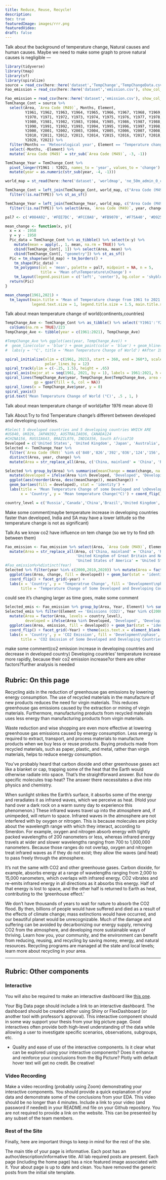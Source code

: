 ```yaml
---
title: Reduce, Reuse, Recycle!
description:
toc: true
featuredImage: images/rrr.png
featuredVideo:
draft: false
--- 
```

Talk about the background of temperature change, Natural causes and human causes.
Maybe we need to make some graph to prove natural causes is negligible
---
```r
library(tidyverse)
library(tmap)
library(sf)
library(spiralize)
source = read_csv(here::here('dataset','TempChange','TempChangeData.csv'), show_col_types = FALSE)
Fao_emission = read_csv(here::here('dataset','emission.csv'), show_col_types = FALSE)
```


```r
Fao_emission = read_csv(here::here('dataset','emission.csv'), show_col_types = FALSE)
TemChange_Cont = source %>%
  select(Area, `Area Code (M49)`, Months, Element, 
         Y1961, Y1962, Y1963, Y1964, Y1965, Y1966, Y1967, Y1968, Y1969,
         Y1970, Y1971, Y1972, Y1973, Y1974, Y1975, Y1976, Y1977, Y1978, Y1979,
         Y1980, Y1981, Y1982, Y1983, Y1984, Y1985, Y1986, Y1987, Y1988, Y1989,
         Y1990, Y1991, Y1992, Y1993, Y1994, Y1995, Y1996, Y1997, Y1998, Y1999,
         Y2000, Y2001, Y2002, Y2003, Y2004, Y2005, Y2006, Y2007, Y2008, Y2009,
         Y2010, Y2011, Y2012, Y2013, Y2014, Y2015, Y2016, Y2017, Y2018, Y2019, 
         Y2020, Y2021) %>%
  filter(Months == 'Meteorological year', Element == 'Temperature change') %>%
  select(-Months, -Element) %>%
  mutate(`Area Code (M49)` = str_sub(`Area Code (M49)`, -3, -1))

TemChange_Year = TemChange_Cont %>%
  pivot_longer(Y1961 : Y2021, names_to = 'year', values_to = 'change') %>%
  mutate(year = as.numeric(str_sub(year, -4, -1)))

world_map = st_read(here::here('dataset', 'worldmap', 'ne_50m_admin_0_countries.shp'), quiet = TRUE)

TemChange_Cont = left_join(TemChange_Cont, world_map, c("Area Code (M49)" = 'ISO_N3')) %>%
  filter(!is.na(TYPE)) %>% st_as_sf()

TemChange_Year = left_join(TemChange_Year, world_map, c("Area Code (M49)" = 'ISO_N3')) %>%
  filter(!is.na(TYPE)) %>% select(Area, `Area Code (M49)`, year, change, geometry) %>% st_as_sf()

pal7 <- c('#084A92', '#FEE7DC', '#FCC0A8', '#FB9070', '#F75A40', '#D92522', '#AC1016')

mean_change <- function(x, y){
  x = x - 1958
  y = y - 1958
  Pic_data = TemChange_Cont %>% as_tibble() %>% select(x:y) %>%
    mutate(mean = apply(., 1, mean, na.rm = TRUE)) %>%
    cbind(TemChange_Cont[, 1]) %>% select(Area, mean) %>%
    cbind(TemChange_Cont[, "geometry"]) %>% st_as_sf()
  Pic = tm_shape(world_map) + tm_borders() +
    tm_shape(Pic_data) + 
    tm_polygons(col = 'mean', palette = pal7, midpoint = NA, n = 5, 
                title = 'Mean of\nTemperature\nChange') +
    tm_layout(legend.position = c('left', 'center'), bg.color = 'skyblue')
  return(Pic)
}

mean_change(1961,2021) + 
  tm_layout(main.title = 'Mean of Temperature change from 1961 to 2021',
            legend.text.size = 1, legend.title.size = 1.5, main.title.size = 2)#could use to add other period
```
Talk about mean temperature change of world(continents,countries)
```r
TempChange_Ave <- TemChange_Cont %>% as_tibble() %>% select('Y1961':'Y2021') %>%
  colSums(na.rm = TRUE)/223
TempChange_Ave <- tibble(year = c(1961:2021), TempChange_Ave) 

#TempChange_Ave %>% ggplot(aes(year, TempChange_Ave)) +
#  geom_line(color = 'blue') + geom_point(color = 'blue') + geom_hline(yintercept = 0) +
#  labs(y = '°C', title = 'Mean Temperature Change of World') #After 1976 the mean temp change above 0

spiral_initialize(xlim = c(1961, 2021), start = 360, end = 360*3, scale_by = 'angle',
                  polar_lines_by = 12)
spiral_track(ylim = c(-.25, 1.5), height = .65)
spiral_axis(major_at = seq(1961, 2021, by = 1), labels = 1961:2021, h = 'top')
spiral_lines(TempChange_Ave$year, TempChange_Ave$TempChange_Ave, area = TRUE,
             gp = gpar(fill = 6, col = NA))
spiral_lines(x = TempChange_Ave$year, y = 0)
spiral_yaxis()
grid.text('Mean Temperature Change of World (°C)', .5 , 1, )
```
Talk about mean temperature change of world(after 1976 mean above 0)

Talk About:Try to find Temperature change's different between developed and developing countries.
```r
#Select 5 developed countries and 5 developing countries WHICH ARE
#US840, UK826, JAPAN392, AUSTRALIA036, CANADA124
#CHINA156, RUSSIA643, BRAZIL076, INDIA356, South Africa710
Developed = c('United States', 'United Kingdom', 'Japan', 'Australia', 'Canada')
Selected <- TemChange_Year %>% 
  filter(`Area Code (M49)` %in% c('840','826','392','036','124','156','643','076','356','710')) %>%
  distinct(Area, year, change) %>% 
  mutate(Area = str_replace_all(Area, c('China, mainland' = 'China', 'Russian Federation' = 'Russia', 'United Kingdom of Great Britain and Northern Ireland' = 'United Kingdom', 'United States of America' = 'United States')), developed = ifelse(Area %in% Developed, 'Developed', 'Developing')) 

Selected %>% group_by(Area) %>% summarise(meanChange = mean(change, na.rm = TRUE)) %>%
  mutate(developed = ifelse(Area %in% Developed, 'Developed', 'Developing')) %>% 
  ggplot(aes(reorder(Area, desc(meanChange)), meanChange)) + 
  geom_bar(aes(fill = developed), stat = 'identity') +
  labs(title = 'Mean Temperature Change of some Developed and \nDeveloping Countries From 1961-2021',
       x = 'Country', y = 'Mean temperature Change(°C)') + coord_flip() 

country_level = c('Russia','Canada','China','Brazil','United Kingdom','United States','Australia','South Africa','Japan','India')
```
Make some comment(maybe temperature increase in developing countries faster than developed, India and SA may have a lower latitude so the temperature change is not as significant)

Talk:As we know co2 have influence on tem change (so we try to find sth between them)
```r
Fao_emission <- Fao_emission %>% select(Area, `Area Code (M49)`, Element, Item, Year, Value) %>%
  mutate(Area = str_replace_all(Area, c('China, mainland' = 'China', 'Russian Federation' = 'Russia',
                                'United Kingdom of Great Britain and Northern Ireland' = 'United Kingdom',
                                'United States of America' = 'United States')))
#Fao_emission%>%distinct(Year)
Selected %>% filter(year %in% c(2000,2010,2020)) %>% mutate(Area = factor(Area, levels = country_level)) %>%
  ggplot(aes(Area, change, fill = developed)) + geom_bar(stat = 'identity') +
  coord_flip() + facet_grid(~year) + 
  labs(x = 'Country', y = 'Temperatrue Change', fill = 'Development\nphase',
       title = 'Temperature Change of Some Developed and Developing Countries')
```
could see it's changing larger as time goes, make some comment
```r
Selected_emis <- Fao_emission %>% group_by(Area, Year, Element) %>% summarise(emission = sum(Value))
Selected_emis %>% filter(Element == 'Emissions (CO2)', Year %in% c(2000,2010,2020)) %>%
  mutate(Area = factor(Area, levels = country_level), 
         developed = ifelse(Area %in% Developed, 'Developed', 'Developing')) %>%
  ggplot(aes(Area, emission, fill = developed)) + geom_bar(stat = 'identity') +
  coord_flip() + facet_grid(~Year) + theme(axis.text.x = element_blank()) + 
  labs(x = 'Country', y = 'CO2 Emission', fill = 'Development\nphase',
       title = 'CO2 Emission of Some Developed and Developing Countries')
```
make some comment(co2 emission increase in developing countries and decrease in developed country)
Developing countries' temperature increase more rapidly, because their co2 emission increase?or there are other factors?further analysis is needed 

## Rubric: On this page

Recycling aids in the reduction of greenhouse gas emissions by lowering energy consumption. The use of recycled materials in the manufacture of new products reduces the need for virgin materials. This reduces greenhouse gas emissions caused by the extraction or mining of virgin materials. Furthermore, manufacturing products from recycled materials uses less energy than manufacturing products from virgin materials.

Waste reduction and wise shopping are even more effective at lowering greenhouse gas emissions caused by energy consumption. Less energy is required to extract, transport, and process materials to manufacture products when we buy less or reuse products. Buying products made from recycled materials, such as paper, plastic, and metal, rather than virgin materials, helps to reduce energy consumption.

You've probably heard that carbon dioxide and other greenhouse gases act like a blanket or cap, trapping some of the heat that the Earth would otherwise radiate into space. That's the straightforward answer. But how do specific molecules trap heat? The answer there necessitates a dive into physics and chemistry.

When sunlight strikes the Earth's surface, it absorbs some of the energy and reradiates it as infrared waves, which we perceive as heat. (Hold your hand over a dark rock on a warm sunny day to experience this phenomenon.) These infrared waves travel up into the atmosphere and, if unimpeded, will return to space.
Infrared waves in the atmosphere are not interfered with by oxygen or nitrogen. This is because molecules are picky about the wavelength range with which they interact, according to Smerdon. For example, oxygen and nitrogen absorb energy with tightly packed wavelengths of 200 nanometers or less, whereas infrared energy travels at wider and slower wavelengths ranging from 700 to 1,000,000 nanometers. Because those ranges do not overlap, oxygen and nitrogen treat infrared waves as if they do not exist; they allow the waves (and heat) to pass freely through the atmosphere.

It's not the same with CO2 and other greenhouse gases. Carbon dioxide, for example, absorbs energy at a range of wavelengths ranging from 2,000 to 15,000 nanometers, which overlaps with infrared energy. CO2 vibrates and re-emits infrared energy in all directions as it absorbs this energy. Half of that energy is lost to space, and the other half is returned to Earth as heat, contributing to the 'greenhouse effect.'

We don't have thousands of years to wait for nature to absorb the CO2 flood. By then, billions of people would have suffered and died as a result of the effects of climate change; mass extinctions would have occurred, and our beautiful planet would be unrecognizable. Much of the damage and suffering can be avoided by decarbonizing our energy supply, removing CO2 from the atmosphere, and developing more sustainable ways of thriving. Learn how you, your community, and the environment can benefit from reducing, reusing, and recycling by saving money, energy, and natural resources. Recycling programs are managed at the state and local levels; learn more about recycling in your area.


---

## Rubric: Other components

### Interactive

You will also be required to make an interactive dashboard like [this one](/flex/flex.html).

Your Big Data page should include a link to an interactive dashboard. The dashboard should be created either using Shiny or FlexDashboard (or another tool with professor's approval). This interactive component should in some way support your thesis from your big picture page. Good interactives often provide both high-level understanding of the data while allowing a user to investigate specific scenarios, observations, subgroups, etc.

* Quality and ease of use of the interactive components.
Is it clear what can be explored using your interactive components?
Does it enhance and reinforce your conclusions from the Big Picture?
Plotly with default hover text will get no credit. Be creative!


### Video Recording

Make a video recording (probably using Zoom) demonstrating your interactive components.
You should provide a quick explanation of your data and demonstrate some of the conclusions from your EDA.
This video should be no longer than 4 minutes.
Include a link to your video (and password if needed) in your README.md file on your Github repository. You are not required to provide a link on the website.
This can be presented by any subset of the team members.


### Rest of the Site

Finally, here are important things to keep in mind for the rest of the site. 

The main title of your page is informative.
Each post has an author/description/informative title.
All lab required posts are present.
Each page (including the home page) has a nice featured image associated with it.
Your about page is up to date and clean.
You have removed the generic posts from the initial site template.



